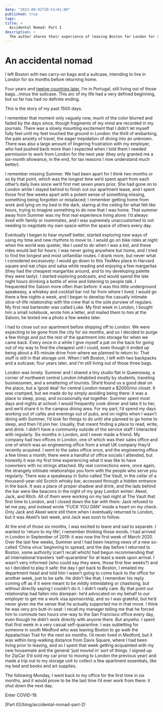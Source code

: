 ```yaml
---
date: "2023-09-01T20:51+01:00"
published: true
tags:
title: >
  Accidental Nomad: Part I
description: >
  The author shares their experience of leaving Boston for London for six months, but ended up living out of their backpacks for four years. They reflect on their time in London, the challenges of living abroad, and the unexpected impact of COVID-19.
---
```

# An accidental nomad

<Nomad/>

I left Boston with two carry-on bags and a suitcase, intending to live in London for six months before returning home.

Four years and [twelve countries later](https://nomadlist.com/@daniel13rady), I’m in Portugal, still living out of those bags…minus the suitcase. This arc of my life had a very defined beginning, but so far has had no definite ending.

This is the story of my past 1500 days.

<Stars/>

I remember that moment only vaguely now, much of the color blurred and faded by the days since, though fragments of my mind are recorded in my journals. There was a slowly mounting excitement that I didn’t let myself fully feel until my feet touched the ground in London: the thrill of embarking, the pale anxiety of travel, the eager trepidation of diving into an unknown. There was also a large amount of lingering frustration with my employer, who had pushed back more than I expected when I told them I needed permission to work from London for the next year (they only granted me a six-month allowance, in the end, for tax reasons I now understand much better).

I remember missing Summer. We had been apart for I think two months or so by that point, which was the longest time we’d spent apart from each other’s daily lives since we’d first met seven years prior. She had gone on to London while I stayed behind to finish out our apartment lease, and I spent those first few weeks apart with a potent sense of something missing, something being forgotten or misplaced; I remember getting home from work and lying on my bed in the dark, staring at the ceiling for what felt like hours, trying to imagine something to do now that I was home. That summer away from Summer was my first real experience living alone: I’d always lived with family or roommates, and I was supremely unaccustomed to not needing to negotiate my own space within the space of others every day.

Eventually I began to hear myself better, started exploring new ways of using my time and new rhythms to move to. I would go on bike rides at night when the world was quieter, like I used to do when I was a kid, and these rides would last for hours: I was never going anywhere but home, and I tried to find the longest and most unfamiliar routes. I drank more, but never what I considered excessively: I would go down to this TexMex place in Harvard square and eat chips and salsa while reading and enjoying a few margaritas (they had the cheapest margaritas around, and to my developing palette they were tasty). I started exploring podcasts, and would spend the late night hours drinking a bottle of wine and listening to people talk. I frequented the Saloon more often than before: it was this little underground speakeasy, a whiskey and cocktail bar not far from where I lived; I would go there a few nights a week, and I began to develop the casually intimate slice-of-life relationship with the crew that is the sole purview of regulars. My first real bartender was called Luke. My first week in London, I bought him a small notebook, wrote him a letter, and mailed them to him at the Saloon; he texted me a photo a few weeks later.

I had to close out our apartment before shipping off to London. We were expecting to be gone from the city for six months, and so I decided to purge a few things and put the rest of the apartment into storage for when we came back. Every once in a while I give myself a pat on the back for going out of my way to find the cheapest unit I could, even though it ended up being about a 45-minute drive from where we planned to return to: That stuff is still in that storage unit. When I left Boston, I left with two backpacks and a suitcase; four years later, and I’m still living out of those three bags.

London was lonely. Summer and I shared a tiny studio flat in Queensway, a corner of northwest central London inhabited mostly by students, traveling businessmen, and a smattering of tourists. She’d found us a good deal on the place, but a ‘good deal’ for central London meant a $2000/mo closet. It was cramped, but we made do by simply avoiding being there: it was a place to sleep, poop, and occasionally eat together. Summer spent most days and nights at school: I would frequently cook dinner and take it to her, and we’d share it in the campus dining area. For my part, I’d spend my days working out of cafés and evenings out of pubs, and on nights when I wasn’t dining with Summer, I’d look for things to do until she planned to go home to sleep, and then I’d join her. Usually, that meant finding a place to read, write, and drink. I didn’t have a community outside of the service staff I interacted with regularly. Six months in London, and I never made a friend. My company had two offices in London, one of which was their sales office and one of which was an engineering office from a small UK company they’d recently acquired. I went to the sales office once, and the engineering office a few times a month; there were a handful of office socials I attended, but honestly it was my first time experiencing what it was like to have coworkers with no strings attached. My real connections were, once again, the strangely intimate relationships you form with the people who serve you regularly. There was a speakeasy in Soho called The Vault, in the cellar of a thousand-year-old Scotch whisky bar, accessed through a hidden entrance in the back. It was a place of proper shadow and drink, and the lads behind the bar were like beacons in the night of my gray London winter: Akeel, Jack, and Ritch. All of them were working on my last night at The Vault that first time to London, and I closed down the bar with them: Jack refused to let me pay, and instead wrote “FUCK YOU DAN” inside a heart on my check. Only Jack and Akeel were still there when I eventually returned to London, but it was Akeel’s last week, and Jack was soon to follow.

At the end of those six months, I was excited to leave and sad to separate. I wanted to ‘return to my life’; I remember thinking those words. I had arrived in London in September of 2019: it was now the first week of March 2020. Over the last few weeks, Summer and I had been hearing news of a new so-called ‘China virus’ beginning to spread, and the day before I returned to Boston, some authority (can’t recall which) had begun recommending that all international travelers ‘self-quarantine’ for at least a week upon arrival. I wasn’t very informed (who could say they were, those first few weeks?) and so I decided to play it safe: the day I got back to Boston, I emailed my department head and told him I wasn’t going to come back to the office for another week, just to be safe. He didn’t like that; I remember his reply coming off as if it were meant to be mildly intimidating or chastising, but without directly saying I couldn’t do it. I didn’t really care. By that point our relationship had fallen into disrepair: he’d advocated on my behalf to our employer to get me a work visa sponsorship, and so I was grateful, but he’d never given me the sense that he actually supported me in that move. I think he was very pro butt-in-seat: I recall my manager telling me that he forced him to commute two hours one-way to the San Francisco office every day, even though he didn’t work directly with anyone there. But anywho. I spent that first week in a very casual self-quarantine. I was subletting for someone in south Medford who was leaving Boston to go walk the Appalachian Trail for the next six months. I’d never lived in Medford, but it was within long-walking distance from Davis Square, where I had been living prior to leaving, and so I spent that week getting acquainted with my new housemate and the general ‘just moved in’ sort of things. I signed up for ZipCar (I’d sold my car prior to moving to London the previous year) and made a trip out to my storage unit to collect a few apartment essentials, like my bed and books and art supplies.

The following Monday, I went back to my office for the first time in six months, and it would prove to be the last time I’d ever work from there: it shut down the next day.

Enter COVID-19.

<Stars/>
<Series>
  <Series.Next>[Part II](/blog/accidental-nomad-part-2)</Series.Next>
</Series>